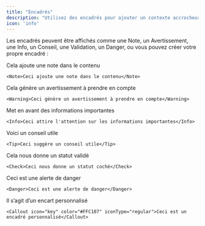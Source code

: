 ```yaml
---
title: "Encadrés"
description: "Utilisez des encadrés pour ajouter un contexte accrocheur à votre contenu"
icon: 'info'
---
```


Les encadrés peuvent être affichés comme une Note, un Avertissement, une Info, un Conseil, une Validation, un Danger, ou vous pouvez créer votre propre encadré :

<Note>Cela ajoute une note dans le contenu</Note>

```mdx
<Note>Ceci ajoute une note dans le contenu</Note>
```

<Warning>Cela génère un avertissement à prendre en compte</Warning>

```mdx
<Warning>Ceci génère un avertissement à prendre en compte</Warning>
```

<Info>Met en avant des informations importantes</Info>

```mdx
<Info>Ceci attire l'attention sur les informations importantes</Info>
```

<Tip>Voici un conseil utile</Tip>

```mdx
<Tip>Ceci suggère un conseil utile</Tip>
```

<Check>Cela nous donne un statut validé</Check>

```mdx
<Check>Ceci nous donne un statut coché</Check>
```

<Danger>Ceci est une alerte de danger</Danger>

```mdx
<Danger>Ceci est une alerte de danger</Danger>
```

<Callout icon="key" color="#FFC107" iconType="regular"> Il s’agit d’un encart personnalisé</Callout>

```mdx wrap
<Callout icon="key" color="#FFC107" iconType="regular">Ceci est un encadré personnalisé</Callout>
```
